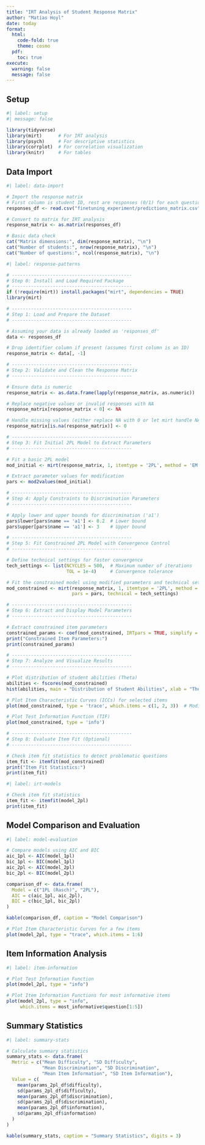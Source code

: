 ```yaml
---
title: "IRT Analysis of Student Response Matrix"
author: "Matías Hoyl"
date: today
format: 
  html:
    code-fold: true
    theme: cosmo
  pdf:
    toc: true
execute:
  warning: false
  message: false
---
```


## Setup

```r
#| label: setup
#| message: false

library(tidyverse)
library(mirt)      # For IRT analysis
library(psych)     # For descriptive statistics
library(corrplot)  # For correlation visualization
library(knitr)     # For tables
```

## Data Import

```r
#| label: data-import

# Import the response matrix
# First column is student ID, rest are responses (0/1) for each question
responses_df <- read.csv("finetuning_experiment/predictions_matrix.csv", row.names = 1)

# Convert to matrix for IRT analysis
response_matrix <- as.matrix(responses_df)

# Basic data check
cat("Matrix dimensions:", dim(response_matrix), "\n")
cat("Number of students:", nrow(response_matrix), "\n")
cat("Number of questions:", ncol(response_matrix), "\n")
```


```r
#| label: response-patterns

# --------------------------------------------
# Step 0: Install and Load Required Package
# --------------------------------------------
if (!require(mirt)) install.packages("mirt", dependencies = TRUE)
library(mirt)

# --------------------------------------------
# Step 1: Load and Prepare the Dataset
# --------------------------------------------

# Assuming your data is already loaded as 'responses_df'
data <- responses_df

# Drop identifier column if present (assumes first column is an ID)
response_matrix <- data[, -1]

# --------------------------------------------
# Step 2: Validate and Clean the Response Matrix
# --------------------------------------------

# Ensure data is numeric
response_matrix <- as.data.frame(lapply(response_matrix, as.numeric))

# Replace negative values or invalid responses with NA
response_matrix[response_matrix < 0] <- NA

# Handle missing values (either replace NA with 0 or let mirt handle NA)
response_matrix[is.na(response_matrix)] <- 0

# --------------------------------------------
# Step 3: Fit Initial 2PL Model to Extract Parameters
# --------------------------------------------

# Fit a basic 2PL model
mod_initial <- mirt(response_matrix, 1, itemtype = '2PL', method = 'EM')

# Extract parameter values for modification
pars <- mod2values(mod_initial)

# --------------------------------------------
# Step 4: Apply Constraints to Discrimination Parameters
# --------------------------------------------

# Apply lower and upper bounds for discrimination ('a1')
pars$lower[pars$name == 'a1'] <- 0.2  # Lower bound
pars$upper[pars$name == 'a1'] <- 3    # Upper bound

# --------------------------------------------
# Step 5: Fit Constrained 2PL Model with Convergence Control
# --------------------------------------------

# Define technical settings for faster convergence
tech_settings <- list(NCYCLES = 500,  # Maximum number of iterations
                      TOL = 1e-4)     # Convergence tolerance

# Fit the constrained model using modified parameters and technical settings
mod_constrained <- mirt(response_matrix, 1, itemtype = '2PL', method = 'EM', 
                        pars = pars, technical = tech_settings)

# --------------------------------------------
# Step 6: Extract and Display Model Parameters
# --------------------------------------------

# Extract constrained item parameters
constrained_params <- coef(mod_constrained, IRTpars = TRUE, simplify = TRUE)$items
print("Constrained Item Parameters:")
print(constrained_params)

# --------------------------------------------
# Step 7: Analyze and Visualize Results
# --------------------------------------------

# Plot distribution of student abilities (Theta)
abilities <- fscores(mod_constrained)
hist(abilities, main = "Distribution of Student Abilities", xlab = "Theta", breaks = 20)

# Plot Item Characteristic Curves (ICCs) for selected items
plot(mod_constrained, type = 'trace', which.items = c(1, 2, 3))  # Modify item indices as needed

# Plot Test Information Function (TIF)
plot(mod_constrained, type = 'info')

# --------------------------------------------
# Step 8: Evaluate Item Fit (Optional)
# --------------------------------------------

# Check item fit statistics to detect problematic questions
item_fit <- itemfit(mod_constrained)
print("Item Fit Statistics:")
print(item_fit)


```


```r
#| label: irt-models

# Check item fit statistics
item_fit <- itemfit(model_2pl)
print(item_fit)

```

## Model Comparison and Evaluation

```r
#| label: model-evaluation

# Compare models using AIC and BIC
aic_1pl <- AIC(model_1pl)
bic_1pl <- BIC(model_1pl)
aic_2pl <- AIC(model_2pl)
bic_2pl <- BIC(model_2pl)

comparison_df <- data.frame(
  Model = c("1PL (Rasch)", "2PL"),
  AIC = c(aic_1pl, aic_2pl),
  BIC = c(bic_1pl, bic_2pl)
)

kable(comparison_df, caption = "Model Comparison")

# Plot Item Characteristic Curves for a few items
plot(model_2pl, type = "trace", which.items = 1:6)
```

## Item Information Analysis

```r
#| label: item-information

# Plot Test Information Function
plot(model_2pl, type = "info")

# Plot Item Information Functions for most informative items
plot(model_2pl, type = "info", 
     which.items = most_informative$question[1:5])
```

## Summary Statistics

```r
#| label: summary-stats

# Calculate summary statistics
summary_stats <- data.frame(
  Metric = c("Mean Difficulty", "SD Difficulty", 
             "Mean Discrimination", "SD Discrimination",
             "Mean Item Information", "SD Item Information"),
  Value = c(
    mean(params_2pl_df$difficulty),
    sd(params_2pl_df$difficulty),
    mean(params_2pl_df$discrimination),
    sd(params_2pl_df$discrimination),
    mean(params_2pl_df$information),
    sd(params_2pl_df$information)
  )
)

kable(summary_stats, caption = "Summary Statistics", digits = 3)
```